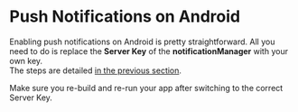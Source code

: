 # Push Notifications on Android  

Enabling push notifications on Android is pretty straightforward. All you need to do is replace the __Server Key__ of the __notificationManager__ with your own key.   
The steps are detailed [in the previous section](/docs/push-notifications/). 

Make sure you re-build and re-run your app after switching to the correct Server Key.